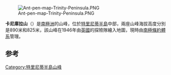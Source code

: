{{Unreferenced|time=2020-03-06T10:39:28+00:00}}
[[Image:Ant-pen-map-Trinity-Peninsula.PNG|thumb]]

{{coord|63|43|S|58|30|W|source:GNIS|display=title}}

'''卡尼庫拉山'''（{{lang-en|Mount Canicula}}）是[[南極洲|南極洲]]的山峰，位於[[特里尼蒂半島|特里尼蒂半島]]中部，兩座山峰海拔高度分別是890米和825米，該山峰在1946年由[[英國|英國]]的探險隊繪入地圖，現時由[[南極條約體系|南極條約體系]]管理。

==参考==
{{reflist}}

{{DEFAULTSORT:Mount Canicula}}
[[Category:特里尼蒂半島山峰|Category:特里尼蒂半島山峰]]


{{TrinityPeninsula-geo-stub}}